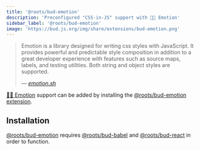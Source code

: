```yaml
---
title: '@roots/bud-emotion'
description: 'Preconfigured "CSS-in-JS" support with 👩‍🎤 Emotion'
sidebar_label: '@roots/bud-emotion'
image: 'https://bud.js.org/img/share/extensions/bud-emotion.png'
---
```




<blockquote>
  <p>
    Emotion is a library designed for writing css styles with JavaScript.
    It provides powerful and predictable style composition in addition to a
    great developer experience with features such as source maps, labels,
    and testing utilities. Both string and object styles are supported.
  </p>
  <cite>
    &mdash; <a href="https://emotion.sh">emotion.sh</a>
  </cite>
</blockquote>

[👩‍🎤 Emotion](https://emotion.sh) support can be added by installing the [@roots/bud-emotion extension](/extensions/bud-emotion).

## Installation

[@roots/bud-emotion](/extensions/bud-emotion) requires [@roots/bud-babel](/extensions/bud-babel) and [@roots/bud-react](/extensions/bud-react) in order to function.

<Install packages="@roots/bud-emotion @roots/bud-react @roots/bud-babel" />
